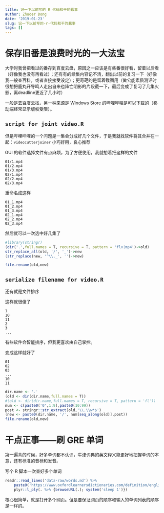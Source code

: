 ```yaml
---
title: 记一下以前写的 R 代码和干的蠢事
author: Zhuoer Dong
date: '2019-01-23'
slug: 记一下以前写的-r-代码和干的蠢事
tags: []
---
```



# 保存旧番是浪费时光的一大法宝

大学时我曾把看过的番存到百度云盘，原因之一应该是有些番很好看，留着以后看（好像我也没有再看过）；还有有的续集内容记不清，翻出以前的复习一下（好像我一般查百科，或者直接接受设定）；更奇葩的是留着截图用（做公能素质测评时很想把鹿丸开导鸣人走出自来也阵亡阴影的片段截一下，最后变成了复习了几集火影，离deadline更近了几小时）

一般是去百度云找，另一种来源是 Windows Store 的哔哩哔哩是可以下载的（移动端经常显示版权受限）。

## `script for joint video.R`

但是哔哩哔哩的一个问题是一集会分成好几个文件，于是我就找软件将其合并在一起：`videocutterjoiner` 小巧好用，良心推荐

GUI 的软件选择文件有点麻烦，为了方便使用，我就想着把这样的文件

```
01/1.mp4
01/2.mp4
01/3.mp4
02/1.mp4
02/2.mp4
02/3.mp4
```

重命名成这样

```
01_1.mp4
01_2.mp4
01_3.mp4
02_1.mp4
02_2.mp4
02_3.mp4
```

然后就可以一次选中好几集了


```r
#library(stringr)
(dir('.',full.names = T, recursive = T, pattern = 'flv|mp4')->old)
str_replace_all(old, '/', '_')->new
(str_replace(new, '^\\._', '')->new)

file.rename(old,new)
```


## `serialize filename for video.R`

还有就是文件排序

这样就很傻了

```
1
10
11
2
3
...
```

有些软件会智能排序，但我更喜欢由自己掌控。

变成这样就好了

```
01
02
03
...
10
11
```

```r
dir.name <- '.'
(old <- dir(dir.name,full.names = T))
#(old <- dir(dir.name,full.names = T, recursive = T, pattern = 'fl'))
num <- c(paste0('0',1:9),paste0(10:99))
post <- stringr::str_extract(old,'\\.\\w*$')
(new <- paste0(dir.name, '/', num[seq_along(old)],post))
file.rename(old,new)
```


# 干点正事——刷 GRE 单词

第一遍背的时候，好多单词都不认识，牛津词典的英文释义能更好地把握单词的本意，还有标准的音标和发音。

写个 R 脚本一次查好多个单词

```r
readr::read_lines('data-raw/words.md') %>% 
    paste0('https://www.oxfordlearnersdictionaries.com/definition/english/', .) %>% 
    plyr::l_ply(. %>% {browseURL(.); system('sleep 1')})
```


核心很简单，就是打开多个网页。但是要保证网页的顺序和输入的单词列表的顺序是一样的。

